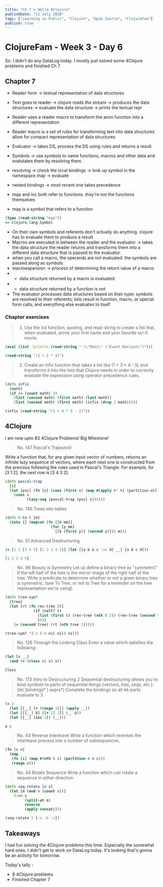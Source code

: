 ```yaml
---
title: "Ch 7 + Hella 4Clojure"
publishDate: "11 July 2020"
tags: ["Learning in Public", "Clojure", "Open Source", "ClojureFam"]
publish: true
---
```


# ClojureFam - Week 3 - Day 6

So. I didn't do any DataLog today. I mostly just solved some 4Clojure problems and finished Ch 7

## Chapter 7

- Reader form -> textual representation of data structures
- Text goes to reader -> clojure reads the stream -> produces the data structures -> evaluate the data structure -> prints the textual repr
- Reader uses a reader macro to transform the anon function into a different representation
- Reader macro is a set of rules for transforming text into data structures allow for compact representation of data structures

- Evaluator -> takes DS, process the DS using rules and returns a result
- Symbols -> use symbols to name functions, macros and other data and evalutates them by resolving them.
- resolving -> check the local bindings -> look up symbol in the namespace map -> evaluate
- nested bindings -> most recent one takes precedence

- map and inc both refer to functions. they're not the functions themselves
- map is a symbol that refers to a function

```clojure
(type (read-string "map"))
=> clojure.lang.Symbol
```

- On their own symbols and referents don't actually do anything. clojure has to evaluate them to produce a result
- Macros are executed in between the reader and the evaluator -> takes the data structure the reader returns and transforms them into a different data structure that is passed to the evaluator.
- when you call a macro, the operands are not evaluated. the symbols are passed along as symbols
- macroexpansion -> process of determining the return value of a macro
- - data structure returned by a macro is evaluated
- - data structure returned by a function is not
- The evaluator processes data structures based on their type: symbols are resolved to their referents; lists result in function, macro, or special form calls; and everything else evaluates to itself

### Chapter exercises

> 1. Use the list function, quoting, and read-string to create a list that, when evaluated, prints your first name and your favorite sci-fi movie.

```clojure
(eval (list 'println (read-string "'(\"Mani\" \"Event Horizon\")")))

(read-string "(1 + 2 * 3)")
```

> 2. Create an infix function that takes a list like (1 + 3 \* 4 - 5) and transforms it into the lists that Clojure needs in order to correctly evaluate the expression using operator precedence rules.

```clojure
(defn infix
  [math]
  (if (= (count math) 3)
    (list (second math) (first math) (last math))
    (list (second math) (first math) (infix (drop 2 math)))))

(infix (read-string "(1 + 4 * 3 - 2)"))
```

## 4Clojure

I am now upto 83 4Clojure Problems! Big Milestone!

> No. 147 Pascal's Trapezoid

Write a function that, for any given input vector of numbers, returns an infinite lazy sequence of vectors, where each next one is constructed from the previous following the rules used in Pascal's Triangle. For example, for [3 1 2], the next row is [3 4 3 2].

```clojure
(defn pascal-trap
  [s]
  (let [pscl (fn [n] (cons (first n) (map #(apply +' %) (partition-all 2 1 n))))]
    (cons s
          (lazy-seq (pascal-trap (pscl s))))))
```

> No. 146
> Trees into tables

```clojure
(defn t-to-t [m]
  (into {} (mapcat (fn [[k mm]]
                     (for [y mm]
                       [[k (first y)] (second y)])) m)))
```

> No. 51 Advanced Destructuring

```clojure
(= [1 2 [3 4 5] [1 2 3 4 5]] (let [[a b & c :as d] __] [a b c d]))

[1 2 3 4 5]
```

> No. 96 Beauty is Symmetry
> Let us define a binary tree as "symmetric" if the left half of the tree is the mirror image of the right half of the tree. Write a predicate to determine whether or not a given binary tree is symmetric. (see To Tree, or not to Tree for a reminder on the tree representation we're using).

```clojure
(defn tree-sym?
  [tree]
  (let [rt (fn rev-tree [t]
             (if (coll? t)
               (list (first t) (rev-tree (nth t 2)) (rev-tree (second t)))
               t))]
    (= (second tree) (rt (nth tree 2)))))

(tree-sym? '(:a (:b nil nil) nil))
```

> No. 126 Through the Looking Class
> Enter a value which satisfies the following:

```clojure
(let [x __]
  (and (= (class x) x) x))

Class
```

> No. 173 Intro to Destructuring 2
> Sequential destructuring allows you to bind symbols to parts of sequential things (vectors, lists, seqs, etc.): (let [bindings* ] exprs\*) Complete the bindings so all let-parts evaluate to 3.

```clojure
(= 3
  (let [[__] [+ (range 3)]] (apply __))
  (let [[[__] b] [[+ 1] 2]] (__ b))
  (let [[__] [inc 2]] (__)))

a c
```

> No. 43 Reverse Interleave
> Write a function which reverses the interleave process into x number of subsequences.

```clojure
(fn [s n]
  (map
   (fn [i] (map #(nth % i) (partition n n s)))
   (range n)))
```

> No. 44 Rotate Sequence
> Write a function which can rotate a sequence in either direction.

```clojure
(defn seq-rotate [n s]
  (let [m (mod n (count s))]
    (->> s
         (split-at m)
         reverse
         (apply concat))))

(seq-rotate 5 [:a :b :c])
```

## Takeaways

I had fun solving the 4Clojure problems this time. Especially the somewhat hard ones. I didn't get to work on DataLog today. It's looking that's gonna be an activity for tomorrow.

Today's tally -

- 8 4Clojure problems
- Finished Chapter 7
